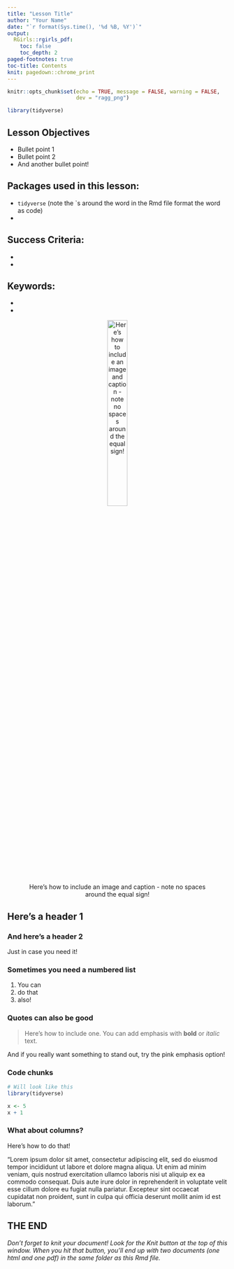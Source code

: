 ```yaml
---
title: "Lesson Title"
author: "Your Name"
date: "`r format(Sys.time(), '%d %B, %Y')`"
output: 
  RGirls::rgirls_pdf:
    toc: false
    toc_depth: 2
paged-footnotes: true
toc-title: Contents
knit: pagedown::chrome_print
---
```


<!-- include any additional libraries here -->
```r
knitr::opts_chunk$set(echo = TRUE, message = FALSE, warning = FALSE,
                      dev = "ragg_png")

library(tidyverse)
```

## Lesson Objectives

- Bullet point 1
- Bullet point 2
- And another bullet point!

## Packages used in this lesson:

- `tidyverse` (note the \`s around the word in the Rmd file format the word as code)
- 

## Success Criteria:

-
-

## Keywords:

-
-

<center>
![Here's how to include an image and caption - note no spaces around the equal sign!](https://media.timeout.com/images/105761560/image.jpg){width=33%}
</center>


\newpage
<!-- include your lesson here -->

## Here's a header 1

### And here's a header 2

Just in case you need it! 

### Sometimes you need a numbered list

1. You can
2. do that
3. also!

### Quotes can also be good

> Here's how to include one. You can add emphasis with **bold** or *italic* text.

::: pink-emphasis
And if you really want something to stand out, try the pink emphasis option!
:::

### Code chunks

```r
# Will look like this
library(tidyverse)

x <- 5
x + 1

```

### What about columns?

Here's how to do that!

::: two-columns

"Lorem ipsum dolor sit amet, consectetur adipiscing elit, sed do eiusmod tempor incididunt ut labore et dolore magna aliqua. Ut enim ad minim veniam, quis nostrud exercitation ullamco laboris nisi ut aliquip ex ea commodo consequat. Duis aute irure dolor in reprehenderit in voluptate velit esse cillum dolore eu fugiat nulla pariatur. Excepteur sint occaecat cupidatat non proident, sunt in culpa qui officia deserunt mollit anim id est laborum."

:::

## THE END

*Don't forget to knit your document! Look for the Knit button at the top of this window. When you hit that button, you'll end up with two documents (one html and one pdf) in the same folder as this Rmd file.*


